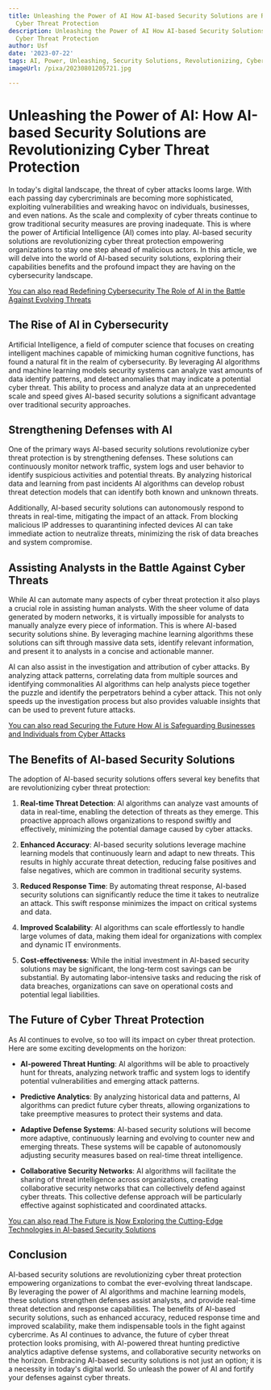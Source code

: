 ```yaml
---
title: Unleashing the Power of AI How AI-based Security Solutions are Revolutionizing
  Cyber Threat Protection
description: Unleashing the Power of AI How AI-based Security Solutions are Revolutionizing
  Cyber Threat Protection
author: Usf
date: '2023-07-22'
tags: AI, Power, Unleashing, Security Solutions, Revolutionizing, Cyber Threat Protection
imageUrl: /pixa/20230801205721.jpg

---
```

# Unleashing  the Power of AI: How AI-based  Security Solutions are Revolutionizing Cyber Threat  Protection

In today's digital landscape, the threat  of cyber attacks looms large. With each passing day cybercriminals are becoming more sophisticated,  exploiting vulnerabilities and wreaking havoc on individuals, businesses,  and even nations. As  the scale and complexity  of cyber threats  continue to grow traditional security measures are proving inadequate. This  is where the power of Artificial Intelligence (AI) comes into play. AI-based security solutions are revolutionizing cyber threat protection empowering  organizations to stay one step ahead  of malicious actors. In this article, we will delve into the world of AI-based security solutions, exploring their capabilities benefits and the profound impact they are having on the cybersecurity landscape.

[You can also read Redefining  Cybersecurity The Role of AI in the Battle Against Evolving Threats](Redefining%20Cybersecurity%20The%20Role%20of%20AI%20in%20the%20Battle%20Against%20Evolving%20Threats)


## The Rise of AI in Cybersecurity

Artificial Intelligence, a field of computer science that focuses on creating intelligent machines capable of mimicking human cognitive  functions, has found a natural  fit in the realm of cybersecurity. By leveraging AI algorithms and machine  learning models security systems can analyze vast amounts of data identify patterns, and detect  anomalies  that may indicate a potential cyber threat.  This ability to process and analyze data at an unprecedented scale and speed gives AI-based security solutions a significant advantage over traditional  security approaches.

## Strengthening Defenses with AI

One of the  primary ways AI-based security  solutions revolutionize cyber threat protection is by  strengthening defenses. These solutions can continuously monitor network traffic, system  logs and user behavior to identify  suspicious activities and potential threats.  By analyzing  historical data and learning from past incidents AI algorithms can develop robust threat detection models that can identify both known and unknown threats.

Additionally, AI-based security solutions can autonomously respond to  threats  in real-time, mitigating the impact of an attack. From blocking malicious IP addresses to quarantining infected devices AI can take immediate action to neutralize threats, minimizing the risk of data  breaches and system compromise.

## Assisting Analysts in the Battle Against Cyber Threats

While AI can automate many aspects of cyber threat protection it also plays a crucial role in assisting human analysts.  With the sheer volume  of data generated  by modern networks, it is virtually impossible  for analysts to manually analyze every piece of  information. This is where AI-based security solutions shine. By  leveraging  machine learning algorithms these solutions can sift through massive  data sets, identify relevant information, and present it to analysts in a concise  and actionable manner.

AI  can also assist in the investigation and attribution of  cyber attacks. By analyzing  attack patterns, correlating data from  multiple sources and identifying commonalities AI algorithms can help analysts piece together the puzzle and identify the perpetrators behind a cyber attack. This not only speeds up  the investigation process but also provides valuable insights that can be used to prevent  future attacks.

[You  can also read Securing the Future  How AI is Safeguarding Businesses and Individuals from Cyber  Attacks](Securing%20the%20Future%20How%20AI%20is%20Safeguarding%20Businesses%20and%20Individuals%20from%20Cyber%20Attacks)


## The Benefits  of AI-based Security Solutions

The adoption of  AI-based security solutions offers several key benefits that are revolutionizing cyber threat protection:

1. **Real-time Threat Detection**: AI algorithms can analyze vast amounts of data in real-time, enabling the detection of threats as they emerge. This proactive approach allows organizations to respond swiftly and effectively, minimizing the potential damage caused by cyber attacks.

2. **Enhanced  Accuracy**: AI-based security  solutions leverage machine learning models that continuously learn and adapt to new threats.  This results in highly accurate threat detection,  reducing false positives and false negatives, which are common in traditional security systems.

3.  **Reduced Response Time**: By  automating threat response, AI-based security solutions can significantly reduce the time it takes to neutralize an attack. This swift  response minimizes  the impact on critical systems and data.

4. **Improved  Scalability**: AI algorithms can scale effortlessly to handle large volumes of data, making them ideal for organizations with complex and dynamic  IT environments.

5. **Cost-effectiveness**: While the initial investment in  AI-based security solutions may be  significant, the long-term cost savings  can be substantial. By automating labor-intensive  tasks and reducing the risk of data breaches,  organizations  can save on operational costs and potential legal liabilities.

## The Future of Cyber Threat Protection

As AI continues  to evolve, so too will its impact on  cyber threat protection. Here are some exciting developments  on the horizon:

- **AI-powered  Threat Hunting**: AI  algorithms will  be able to proactively hunt for threats, analyzing network traffic  and system logs to identify potential vulnerabilities and  emerging attack patterns.

-  **Predictive Analytics**: By analyzing historical  data and patterns, AI algorithms can predict future cyber threats,  allowing organizations to take preemptive  measures to protect their systems and data.

- **Adaptive Defense Systems**: AI-based security solutions  will become more adaptive,  continuously learning and evolving to  counter new and emerging threats. These systems will be capable of autonomously adjusting security measures based on real-time threat intelligence.

- **Collaborative Security Networks**: AI algorithms will facilitate  the sharing  of threat intelligence across organizations, creating collaborative security  networks that can collectively defend against cyber threats. This collective defense approach will be  particularly effective against sophisticated and coordinated attacks.

[You can  also read The Future is Now Exploring the Cutting-Edge Technologies  in AI-based Security Solutions](The%20Future%20is%20Now%20Exploring%20the%20Cutting-Edge%20Technologies%20in%20AI-based%20Security%20Solutions)


## Conclusion

AI-based security solutions are revolutionizing cyber threat protection empowering organizations to combat the ever-evolving threat landscape. By  leveraging the power of AI algorithms and machine learning models, these solutions strengthen defenses  assist analysts, and provide real-time threat detection and response capabilities. The benefits  of AI-based security solutions, such as enhanced  accuracy, reduced response time  and improved scalability, make them  indispensable tools in the fight against cybercrime. As AI continues to advance,  the future of cyber threat protection looks promising,  with AI-powered threat hunting predictive analytics adaptive defense systems,  and collaborative security networks on the horizon. Embracing AI-based security solutions is not just an option; it is a necessity in today's digital world. So unleash the power of AI  and fortify your defenses against cyber threats.
